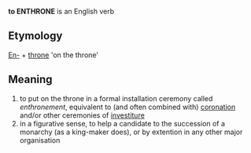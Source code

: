 '''to ENTHRONE''' is an English verb

==Etymology==
[[En-]] + [[throne]] 'on the throne'

==Meaning==
# to put on the throne in a formal installation ceremony called ''enthronement'', equivalent to (and often combined with) [[coronation]] and/or other ceremonies of [[investiture]]
#in a figurative sense, to help a candidate to the succession of a monarchy (as a king-maker does), or by extention in any other major organisation